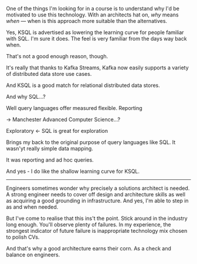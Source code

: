 One of the things I'm looking for in a course is to understand why I'd be motivated to use this technology.
With an architects hat on, *why* means *when* — when is this approach more suitable than the alternatives.

Yes, KSQL is advertised as lowering the learning curve for people familiar with SQL. I'm sure it does.
The feel is very familiar from the days way back when.

That's not a good enough reason, though.

It's really that thanks to Kafka Streams, Kafka now easily supports a variety of distributed data store use cases.

And KSQL is a good match for relational distributed data stores.

And why SQL...?

Well query languages offer measured flexible. Reporting

-> Manchester Advanced Computer Science...?

Exploratory <- SQL is great for exploration

Brings my back to the original purpose of query languages like SQL. It wasn'yt really simple data mapping.

It was reporting and ad hoc queries.

And yes - I do like the shallow learning curve for KSQL.

---

Engineers sometimes wonder why precisely a solutions architect is needed. A strong engineer needs to cover off design
and architecture skills as well as acquiring a good grounding in infrastructure. And yes, I'm able to step in as and
when needed.

But I've come to realise that this ins't the point. Stick around in the industry long enough. You'll observe plenty
of failures. In my experience, the strongest indicator of future failure is inappropriate technology mix chosen to
polish CVs.

And that's why a good architecture earns their corn. As a check and balance on engineers.
